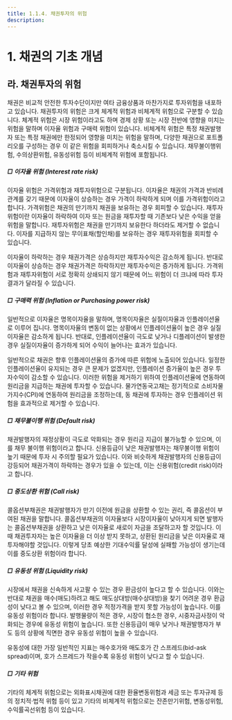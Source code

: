 ```yaml
---
title: 1.1.4. 채권투자의 위험
description: 
---
```


# 1. 채권의 기초 개념
## 라. 채권투자의 위험

채권은 비교적 안전한 투자수단이지만 여타 금융상품과 마찬가지로 투자위험을 내포하고 있습니다. 채권투자의 위험은 크게 체계적 위험과 비체계적 위험으로 구분할 수 있습니다. 체계적 위험은 시장 위험이라고도 하며 경제 상황 또는 시장 전반에 영향을 미치는 위험을 말하며 이자율 위험과 구매력 위험이 있습니다. 비체계적 위험은 특정 채권발행자 또는 특정 채권에만 한정되어 영향을 미치는 위험을 말하며, 다양한 채권으로 포트폴리오를 구성하는 경우 이 같은 위험을 회피하거나 축소시킬 수 있습니다. 채무불이행위험, 수의상환위험, 유동성위험 등이 비체계적 위험에 포함됩니다.

<Card title="<채권투자의 위험>">
<GCenterImg src="/bm/114_pic_1.jpg" width="500" />
</Card>

##### □ 이자율 위험 (Interest rate risk)

이자율 위험은 가격위험과 재투자위험으로 구분됩니다. 이자율은 채권의 가격과 반비례 관계<GTooltipIcon desc="이자율이 상승하는 경우 높은 이자수익을 얻을 수 있는 신규 발행채권을 선호하게 되고, 낮은 이자율의 기존 채권에 대한 수요는 줄어듦. 수요가 줄어든 채권가격은 하락하여 이자율과 채권가격은 반비례 관계를 갖게 됨" severity="info"/>를 갖기 때문에 이자율이 상승하는 경우 가격이 하락하게 되며 이를 가격위험이라고 합니다. 가격위험은 채권의 만기까지 채권을 보유하는 경우 회피할 수 있습니다. 재투자위험이란 이자율이 하락하여 이자 또는 원금을 재투자할 때 기존보다 낮은 수익을 얻을 위험을 말합니다. 재투자위험은 채권을 만기까지 보유한다 하더라도 제거할 수 없습니다. 이자를 지급하지 않는 무이표채(할인채)를 보유하는 경우 재투자위험을 회피할 수 있습니다.

이자율이 하락하는 경우 채권가격은 상승하지만 재투자수익은 감소하게 됩니다. 반대로 이자율이 상승하는 경우 채권가격은 하락하지만 재투자수익은 증가하게 됩니다. 가격위험과 재투자위험이 서로 정확히 상쇄되지 않기 때문에 어느 위험이 더 크냐에 따라 투자 결과가 달라질 수 있습니다.

<Card title="<이자율 변동 시 채권가격과 재투자수익률의 변화 및 투자결과>">
<GCenterImg src="/bm/114_pic_2.jpg" width="500" />
</Card>

##### □ 구매력 위험 (Inflation or Purchasing power risk)

일반적으로 이자율은 명목이자율을 말하며, 명목이자율은 실질이자율과 인플레이션율로 이루어 집니다.<GTooltipIcon desc="피셔방정식 : 명목이자율 = 실질이자율 + 인플레이션율" severity="info"/> 명목이자율의 변동이 없는 상황에서 인플레이션율이 높은 경우 실질이자율은 감소하게 됩니다. 반대로, 인플레이션율이 극도로 낮거나 디플레이션이 발생한 경우 실질이자율이 증가하게 되어 수익이 늘어나는 효과가 있습니다.

일반적으로 채권은 향후 인플레이션율의 증가에 따른 위험에 노출되어 있습니다. 일정한 인플레이션율이 유지되는 경우 큰 문제가 없겠지만, 인플레이션 증가율이 높은 경우 투자수익이 감소할 수 있습니다. 이러한 위험을 제거하기 위하여 인플레이션율에 연동하여 원리금을 지급하는 채권에 투자할 수 있습니다. 물가연동국고채는 정기적으로 소비자물가지수(CPI)에 연동하여 원리금을 조정하는데, 동 채권에 투자하는 경우 인플레이션 위험을 효과적으로 제거할 수 있습니다.

##### □ 채무불이행 위험 (Default risk)

채권발행자의 재정상황이 극도로 악화되는 경우 원리금 지급이 불가능할 수 있으며, 이를 채무 불이행 위험이라고 합니다. 신용등급이 낮은 채권발행자는 채무불이행 위험이 높기 때문에 투자 시 주의할 필요가 있습니다. 이와 비슷하게 채권발행자의 신용등급이 강등되어 채권가격이 하락하는 경우가 있을 수 있는데, 이는 신용위험(credit risk)이라고 합니다.

##### □ 중도상환 위험 (Call risk)

콜옵션부채권은 채권발행자가 만기 이전에 원금을 상환할 수 있는 권리, 즉 콜옵션이 부여된 채권을 말합니다. 콜옵션부채권의 이자율보다 시장이자율이 낮아지게 되면 발행자는 콜옵션부채권을 상환하고 낮은 이자율로 새로이 자금을 조달하고자 할 것입니다. 이 때 채권투자자는 높은 이자율을 더 이상 받지 못하고, 상환된 원리금을 낮은 이자율로 재투자해야할 것입니다. 이렇게 당초 예상한 기대수익률 달성에 실패할 가능성이 생기는데 이를 중도상환 위험이라 합니다. 

##### □ 유동성 위험 (Liquidity risk)

시장에서 채권을 신속하게 사고팔 수 있는 경우 환금성이 높다고 할 수 있습니다. 이와는 반대로 채권을 매수(매도)하려고 해도 매도상대방(매수상대방)을 찾기 어려운 경우 환금성이 낮다고 볼 수 있으며, 이러한 경우 적정가격을 받지 못할 가능성이 높습니다. 이를 유동성 위험이라 합니다. 발행물량이 적은 경우, 시장이 협소한 경우, 시중자금사정이 악화되는 경우에 유동성 위험이 높습니다. 또한 신용등급이 매우 낮거나 채권발행자가 부도 등의 상황에 직면한 경우 유동성 위험이 높을 수 있습니다.

유동성에 대한 가장 일반적인 지표는 매수호가와 매도호가 간 스프레드(bid-ask spread)이며, 호가 스프레드가 작을수록 유동성 위험이 낮다고 할 수 있습니다.

##### □ 기타 위험

기타의 체계적 위험으로는 외화표시채권에 대한 환율변동위험과 세금 또는 투자규제 등의 정치적·법적 위험 등이 있고 기타의 비체계적 위험으로는 잔존만기위험, 변동성위험, 수익률곡선위험 등이 있습니다.

